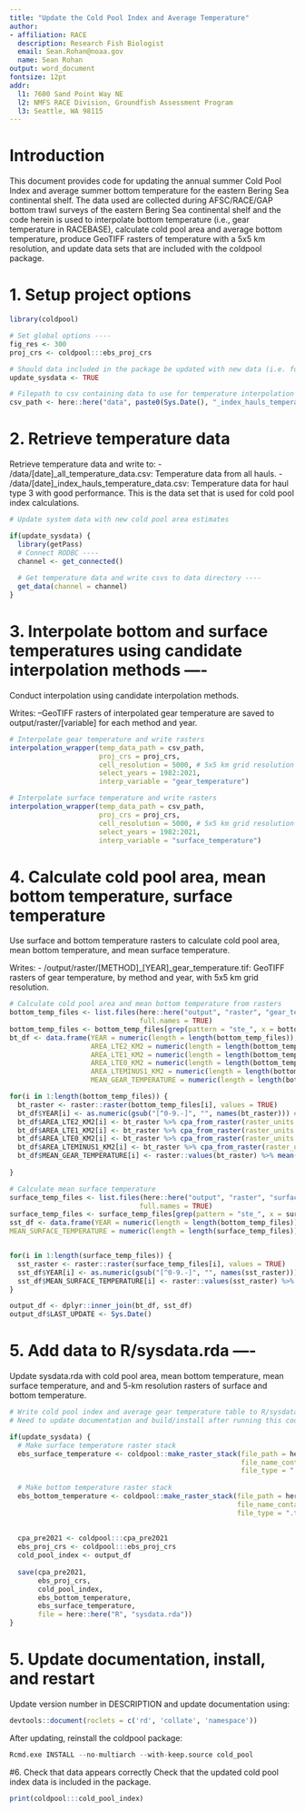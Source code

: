 ```yaml
---
title: "Update the Cold Pool Index and Average Temperature"
author: 
- affiliation: RACE
  description: Research Fish Biologist
  email: Sean.Rohan@noaa.gov
  name: Sean Rohan
output: word_document
fontsize: 12pt
addr: 
  l1: 7600 Sand Point Way NE
  l2: NMFS RACE Division, Groundfish Assessment Program
  l3: Seattle, WA 98115
---
```


# Introduction

This document provides code for updating the annual summer Cold Pool Index and average summer bottom temperature for the eastern Bering Sea continental shelf. The data used are collected during AFSC/RACE/GAP bottom trawl surveys of the eastern Bering Sea continental shelf and the code herein is used to interpolate bottom temperature (i.e., gear temperature in RACEBASE), calculate cold pool area and average bottom temperature, produce GeoTIFF rasters of temperature with a 5x5 km resolution, and update data sets that are included with the coldpool package.

# 1. Setup project options

```r
library(coldpool)

# Set global options ----
fig_res <- 300
proj_crs <- coldpool:::ebs_proj_crs

# Should data included in the package be updated with new data (i.e. for annual update)? ----
update_sysdata <- TRUE

# Filepath to csv containing data to use for temperature interpolation ----
csv_path <- here::here("data", paste0(Sys.Date(), "_index_hauls_temperature_data.csv"))
```

# 2. Retrieve temperature data

Retrieve temperature data and write to:
- /data/[date]_all_temperature_data.csv: Temperature data from all hauls.
- /data/[date]_index_hauls_temperature_data.csv: Temperature data for haul type 3 with good performance. This is the data set that is used for cold pool index calculations.
```r
# Update system data with new cold pool area estimates 

if(update_sysdata) {
  library(getPass)
  # Connect RODBC ----
  channel <- get_connected()
  
  # Get temperature data and write csvs to data directory ----
  get_data(channel = channel)
}
```


# 3. Interpolate bottom and surface temperatures using candidate interpolation methods ----

Conduct interpolation using candidate interpolation methods. 

Writes:
--GeoTIFF rasters of interpolated gear temperature are saved to output/raster/[variable] for each method and year. 

```r
# Interpolate gear temperature and write rasters
interpolation_wrapper(temp_data_path = csv_path,
                      proj_crs = proj_crs,
                      cell_resolution = 5000, # 5x5 km grid resolution
                      select_years = 1982:2021, 
                      interp_variable = "gear_temperature") 

# Interpolate surface temperature and write rasters
interpolation_wrapper(temp_data_path = csv_path,
                      proj_crs = proj_crs,
                      cell_resolution = 5000, # 5x5 km grid resolution
                      select_years = 1982:2021,
                      interp_variable = "surface_temperature") 
```
# 4. Calculate cold pool area, mean bottom temperature, surface temperature

Use surface and bottom temperature rasters to calculate cold pool area, mean bottom temperature, and mean surface temperature.

Writes:
- /output/raster/[METHOD]_[YEAR]_gear_temperature.tif: GeoTIFF rasters of gear temperature, by method and year, with 5x5 km grid resolution.

```r
# Calculate cold pool area and mean bottom temperature from rasters
bottom_temp_files <- list.files(here::here("output", "raster", "gear_temperature"), 
                                full.names = TRUE)
bottom_temp_files <- bottom_temp_files[grep(pattern = "ste_", x = bottom_temp_files)]
bt_df <- data.frame(YEAR = numeric(length = length(bottom_temp_files)),
                    AREA_LTE2_KM2 = numeric(length = length(bottom_temp_files)),
                    AREA_LTE1_KM2 = numeric(length = length(bottom_temp_files)),
                    AREA_LTE0_KM2 = numeric(length = length(bottom_temp_files)),
                    AREA_LTEMINUS1_KM2 = numeric(length = length(bottom_temp_files)),
                    MEAN_GEAR_TEMPERATURE = numeric(length = length(bottom_temp_files)))

for(i in 1:length(bottom_temp_files)) {
  bt_raster <- raster::raster(bottom_temp_files[i], values = TRUE)
  bt_df$YEAR[i] <- as.numeric(gsub("[^0-9.-]", "", names(bt_raster))) # Extract year
  bt_df$AREA_LTE2_KM2[i] <- bt_raster %>% cpa_from_raster(raster_units = "m", temperature_threshold = 2)
  bt_df$AREA_LTE1_KM2[i] <- bt_raster %>% cpa_from_raster(raster_units = "m", temperature_threshold = 1)
  bt_df$AREA_LTE0_KM2[i] <- bt_raster %>% cpa_from_raster(raster_units = "m", temperature_threshold = 0)
  bt_df$AREA_LTEMINUS1_KM2[i] <- bt_raster %>% cpa_from_raster(raster_units = "m", temperature_threshold = -1)
  bt_df$MEAN_GEAR_TEMPERATURE[i] <- raster::values(bt_raster) %>% mean(na.rm = TRUE)
  
}

# Calculate mean surface temperature
surface_temp_files <- list.files(here::here("output", "raster", "surface_temperature"), 
                                full.names = TRUE)
surface_temp_files <- surface_temp_files[grep(pattern = "ste_", x = surface_temp_files)]
sst_df <- data.frame(YEAR = numeric(length = length(bottom_temp_files)),
MEAN_SURFACE_TEMPERATURE = numeric(length = length(surface_temp_files)))


for(i in 1:length(surface_temp_files)) {
  sst_raster <- raster::raster(surface_temp_files[i], values = TRUE)
  sst_df$YEAR[i] <- as.numeric(gsub("[^0-9.-]", "", names(sst_raster)))  # Extract year
  sst_df$MEAN_SURFACE_TEMPERATURE[i] <- raster::values(sst_raster) %>% mean(na.rm = TRUE)
}

output_df <- dplyr::inner_join(bt_df, sst_df)
output_df$LAST_UPDATE <- Sys.Date()
```

# 5. Add data to R/sysdata.rda ----

Update sysdata.rda with cold pool area, mean bottom temperature, mean surface temperature, and and 5-km resolution rasters of surface and bottom temperature.

```r
# Write cold pool index and average gear temperature table to R/sysdata.R ----
# Need to update documentation and build/install after running this code.

if(update_sysdata) {
  # Make surface temperature raster stack
  ebs_surface_temperature <- coldpool::make_raster_stack(file_path = here::here("output", "raster", "surface_temperature"),
                                                         file_name_contains = "ste_",
                                                         file_type = ".tif")
  
  # Make bottom temperature raster stack
  ebs_bottom_temperature <- coldpool::make_raster_stack(file_path = here::here("output", "raster", "gear_temperature"),
                                                        file_name_contains = "ste_",
                                                        file_type = ".tif")
  
  
  cpa_pre2021 <- coldpool:::cpa_pre2021
  ebs_proj_crs <- coldpool:::ebs_proj_crs
  cold_pool_index <- output_df
    
  save(cpa_pre2021, 
       ebs_proj_crs, 
       cold_pool_index,
       ebs_bottom_temperature,
       ebs_surface_temperature,
       file = here::here("R", "sysdata.rda"))
}
```

# 5. Update documentation, install, and restart

Update version number in DESCRIPTION and update documentation using:
```r
devtools::document(roclets = c('rd', 'collate', 'namespace'))
```

After updating, reinstall the coldpool package:
```r
Rcmd.exe INSTALL --no-multiarch --with-keep.source cold_pool
```

#6. Check that data appears correctly
Check that the updated cold pool index data is included in the package.
```r
print(coldpool:::cold_pool_index)
```